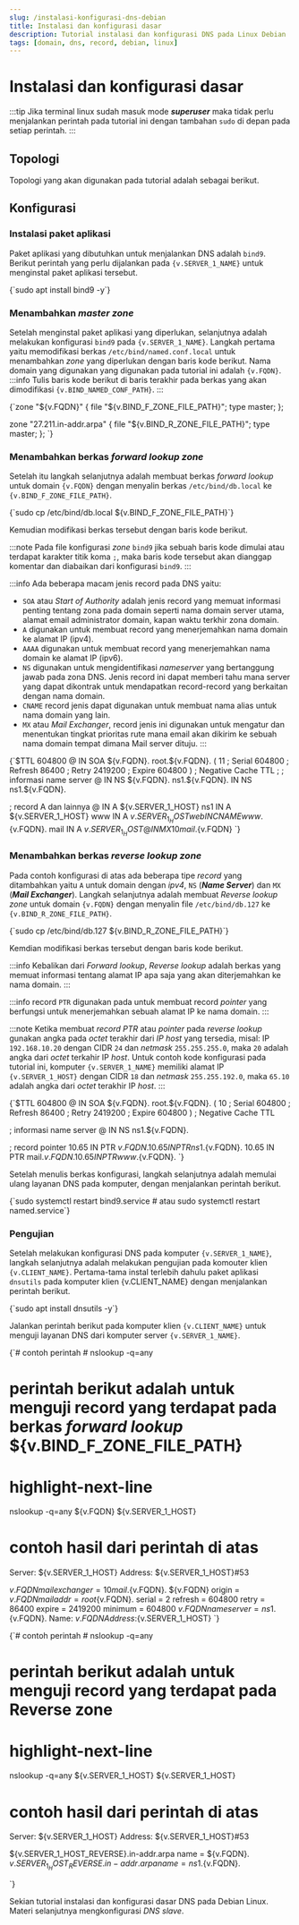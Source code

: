 ```yaml
---
slug: /instalasi-konfigurasi-dns-debian
title: Instalasi dan konfigurasi dasar
description: Tutorial instalasi dan konfigurasi DNS pada Linux Debian
tags: [domain, dns, record, debian, linux]
---
```



# Instalasi dan konfigurasi dasar

:::tip
Jika terminal linux sudah masuk mode **_superuser_** maka tidak perlu menjalankan perintah pada tutorial ini dengan tambahan `sudo` di depan pada setiap perintah.
:::

## Topologi

Topologi yang akan digunakan pada tutorial adalah sebagai berikut.

<Topology />

## Konfigurasi

### Instalasi paket aplikasi

Paket aplikasi yang dibutuhkan untuk menjalankan DNS adalah `bind9`. Berikut perintah yang perlu dijalankan pada <code>{v.SERVER_1_NAME}</code> untuk menginstal paket aplikasi tersebut.

<CodeBlock language="bash" title="CLI">
{`sudo apt install bind9 -y`}
</CodeBlock>

### Menambahkan _master zone_

Setelah menginstal paket aplikasi yang diperlukan, selanjutnya adalah melakukan konfigurasi `bind9` pada <code>{v.SERVER_1_NAME}</code>. Langkah pertama yaitu memodifikasi berkas `/etc/bind/named.conf.local` untuk menambahkan _zone_ yang diperlukan dengan baris kode berikut. Nama domain yang digunakan yang digunakan pada tutorial ini adalah <code>{v.FQDN}</code>.
:::info
Tulis baris kode berikut di baris terakhir pada berkas yang akan dimodifikasi <code>{v.BIND_NAMED_CONF_PATH}</code>.
:::

<CodeBlock language="text" title={v.BIND_NAMED_CONF_PATH} showLineNumbers>
{`zone "${v.FQDN}" {
    file "${v.BIND_F_ZONE_FILE_PATH}";
    type master;
};

zone "27.211.in-addr.arpa" {
    file "${v.BIND_R_ZONE_FILE_PATH}";
    type master;
};
`}
</CodeBlock>

### Menambahkan berkas _forward lookup zone_

Setelah itu langkah selanjutnya adalah membuat berkas _forward lookup_ untuk domain <code>{v.FQDN}</code> dengan menyalin berkas `/etc/bind/db.local` ke <code>{v.BIND_F_ZONE_FILE_PATH}</code>.

<CodeBlock language="bash" title="CLI">
{`sudo cp /etc/bind/db.local ${v.BIND_F_ZONE_FILE_PATH}`}
</CodeBlock>

Kemudian modifikasi berkas tersebut dengan baris kode berikut.

:::note
Pada file konfigurasi _zone_ `bind9` jika sebuah baris kode dimulai atau terdapat karakter titik koma `;`, maka baris kode tersebut akan dianggap komentar dan diabaikan dari konfigurasi `bind9`.
:::

:::info
Ada beberapa macam jenis record pada DNS yaitu:
- `SOA` atau _Start of Authority_ adalah jenis record yang memuat informasi penting tentang zona pada domain seperti nama domain server utama, alamat email administrator domain, kapan waktu terkhir zona domain.
- `A` digunakan untuk membuat record yang menerjemahkan nama domain ke alamat IP (ipv4).
- `AAAA` digunakan untuk membuat record yang menerjemahkan nama domain ke alamat IP (ipv6).
- `NS` digunakan untuk mengidentifikasi _nameserver_ yang bertanggung jawab pada zona DNS. Jenis record ini dapat memberi tahu mana server yang dapat dikontrak untuk mendapatkan record-record yang berkaitan dengan nama domain.
- `CNAME` record jenis dapat digunakan untuk membuat nama alias untuk nama domain yang lain.
- `MX` atau _Mail Exchanger_, record jenis ini digunakan untuk mengatur dan menentukan tingkat prioritas rute mana email akan dikirim ke sebuah nama domain tempat dimana Mail server dituju.
:::

<CodeBlock language="text" title={v.BIND_F_ZONE_FILE_PATH} showLineNumbers>
{`$TTL  604800
@ IN  SOA ${v.FQDN}. root.${v.FQDN}. (
            11  ; Serial
       604800   ; Refresh
        86400   ; Retry
      2419200   ; Expire
       604800 ) ; Negative Cache TTL
;
; informasi name server
@               IN  NS ${v.FQDN}.
ns1.${v.FQDN}. IN  NS ns1.${v.FQDN}.

; record A dan lainnya
@     IN  A  ${v.SERVER_1_HOST}
ns1   IN  A  ${v.SERVER_1_HOST}
www   IN  A  ${v.SERVER_1_HOST}
web   IN  CNAME www.${v.FQDN}.
mail  IN  A  ${v.SERVER_1_HOST}
@     IN  MX 10 mail.${v.FQDN}
`}
</CodeBlock>


### Menambahkan berkas _reverse lookup zone_

Pada contoh konfigurasi di atas ada beberapa tipe _record_ yang ditambahkan yaitu `A` untuk domain dengan _ipv4_, `NS` (**_Name Server_**) dan `MX` (**_Mail Exchanger_**). Langkah selanjutnya adalah membuat _Reverse lookup zone_ untuk domain <code>{v.FQDN}</code> dengan menyalin file `/etc/bind/db.127` ke <code>{v.BIND_R_ZONE_FILE_PATH}</code>.

<CodeBlock language="bash" title="CLI">
{`sudo cp /etc/bind/db.127 ${v.BIND_R_ZONE_FILE_PATH}`}
</CodeBlock>

Kemdian modifikasi berkas tersebut dengan baris kode berikut.

:::info
Kebalikan dari _Forward lookup_, _Reverse lookup_ adalah berkas yang memuat informasi tentang alamat IP apa saja yang akan diterjemahkan ke nama domain. 
:::

:::info
record `PTR` digunakan pada untuk membuat record _pointer_ yang berfungsi untuk menerjemahkan sebuah alamat IP ke nama domain.
:::

:::note
Ketika membuat _record PTR_ atau _pointer_ pada _reverse lookup_ gunakan angka pada _octet_ terakhir dari _IP host_ yang tersedia,
misal: IP `192.168.10.20` dengan CIDR `24` dan _netmask_ `255.255.255.0`, maka `20` adalah angka dari _octet_ terkahir IP _host_.
Untuk contoh kode konfigurasi pada tutorial ini, komputer <code>{v.SERVER_1_NAME}</code> memiliki alamat IP <code>{v.SERVER_1_HOST}</code>
dengan CIDR `18` dan _netmask_ `255.255.192.0`, maka `65.10` adalah angka dari _octet_ terakhir IP _host_.
:::

<CodeBlock language="text" title={v.BIND_R_ZONE_FILE_PATH} showLineNumbers>
{`$TTL  604800
@ IN  SOA ${v.FQDN}. root.${v.FQDN}. (
            10  ; Serial
       604800   ; Refresh
        86400   ; Retry
      2419200   ; Expire
       604800 ) ; Negative Cache TTL

; informasi name server
@     IN  NS  ns1.${v.FQDN}.

; record pointer
10.65 IN  PTR ${v.FQDN}.
10.65 IN  PTR ns1.${v.FQDN}.
10.65 IN  PTR mail.${v.FQDN}.
10.65 IN  PTR www.${v.FQDN}.
`}
</CodeBlock>

Setelah menulis berkas konfigurasi, langkah selanjutnya adalah memulai ulang layanan DNS pada komputer, dengan menjalankan perintah berikut.

<CodeBlock language="bash" title="CLI">
{`sudo systemctl restart bind9.service
# atau
sudo systemctl restart named.service`}
</CodeBlock>

### Pengujian

Setelah melakukan konfigurasi DNS pada komputer <code>{v.SERVER_1_NAME}</code>, langkah selanjutnya adalah melakukan pengujian pada komouter klien <code>{v.CLIENT_NAME}</code>.
Pertama-tama instal terlebih dahulu paket aplikasi `dnsutils` pada komputer klien {v.CLIENT_NAME} dengan menjalankan perintah berikut.

<CodeBlock language="bash" title="CLI">
{`sudo apt install dnsutils -y`}
</CodeBlock>

Jalankan perintah berikut pada komputer klien <code>{v.CLIENT_NAME}</code> untuk menguji layanan DNS dari komputer server <code>{v.SERVER_1_NAME}</code>.

<CodeBlock language="bash" title="CLI">
{`# contoh perintah
# nslookup -q=any <nama domain> <IP server DNS>

# perintah berikut adalah untuk menguji record yang terdapat pada berkas _forward lookup_ ${v.BIND_F_ZONE_FILE_PATH}
# highlight-next-line
nslookup -q=any ${v.FQDN} ${v.SERVER_1_HOST}

# contoh hasil dari perintah di atas
Server:        ${v.SERVER_1_HOST} 
Address:        ${v.SERVER_1_HOST}#53

${v.FQDN}      mail exchanger = 10 mail.${v.FQDN}.
${v.FQDN}
        origin = ${v.FQDN} 
        mail addr = root${v.FQDN}.
        serial = 2
        refresh = 604800
        retry = 86400
        expire = 2419200
        minimum = 604800
${v.FQDN}      nameserver = ns1.${v.FQDN}.
Name:  ${v.FQDN} 
Address:${v.SERVER_1_HOST} 
`}
</CodeBlock>

<CodeBlock language="bash" title="CLI">
{`# contoh perintah
# nslookup -q=any <alamat IP> <IP server DNS>

# perintah berikut adalah untuk menguji record yang terdapat pada Reverse zone
# highlight-next-line
nslookup -q=any ${v.SERVER_1_HOST} ${v.SERVER_1_HOST}

# contoh hasil dari perintah di atas
Server:         ${v.SERVER_1_HOST}
Address:        ${v.SERVER_1_HOST}#53

${v.SERVER_1_HOST_REVERSE}.in-addr.arpa       name = ${v.FQDN}.
${v.SERVER_1_HOST_REVERSE}.in-addr.arpa       name = ns1.${v.FQDN}.

`}
</CodeBlock>

Sekian tutorial instalasi dan konfigurasi dasar DNS pada Debian Linux. Materi selanjutnya mengkonfigurasi _DNS slave_.
